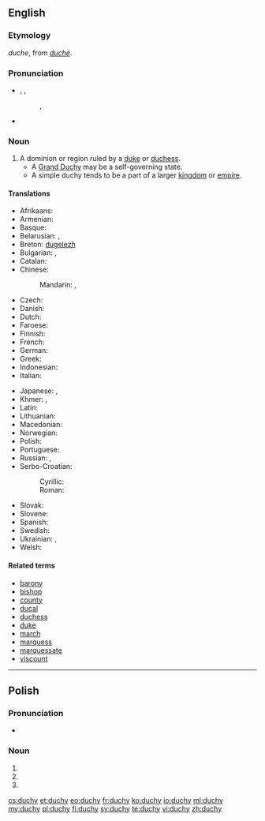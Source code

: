 ==English==

===Etymology===
{{etyl|enm}} ''duche'', from {{etyl|xno}} ''[[duché]]''.

===Pronunciation===
* {{IPA|/ˈdʌtʃi/}}, {{qualifier|some accents}} {{IPA|/ˈdjuːʃi/}}, {{qualifier|some North American accents}} {{IPA|/ˈduːʃi/}}
*: {{rhymes|ʌtʃi}}, {{rhymes|uːʃi}}
* {{homophones|douchy}}

===Noun===
{{wikipedia}}
{{en-noun|duchies}}

# A dominion or region ruled by a [[duke]] or [[duchess]].
#* A [[Grand Duchy]] may be a self-governing state.
#* A simple duchy tends to be a part of a larger [[kingdom]] or [[empire]].

====Translations====
{{trans-top|a dominion or region ruled by a duke or duchess}}
* Afrikaans: {{t-|af|hertogdom}}
* Armenian: {{t-|hy|դքսություն|tr=dkʿsutʿyun|sc=Armn}}
* Basque: {{t-|eu|dukerri}}
* Belarusian: {{t-|be|герцагства|n|tr=hjércahstva|sc=Cyrl}}, {{t-|be|княства|n|tr=knjástva|sc=Cyrl}}
* Breton: [[dugelezh]] {{f}}
* Bulgarian: {{t-|bg|херцогство|n|tr=hércogstvo|sc=Cyrl}}, {{t-|bg|княжество|n|tr=knjážestvo|sc=Cyrl}}
* Catalan: {{t-|ca|ducado}}
* Chinese:
*: Mandarin: {{t|cmn|公國|sc=Hani}}, {{t|cmn|公国|tr=gōngguó|sc=Hani}}
* Czech: {{t+|cs|vévodství|n}}
* Danish: {{t-|da|hertugdømme}}
* Dutch: {{t-|nl|hertogdom|n}}
* Faroese: {{t-|fo|hertogadømi|n}}
* Finnish: {{t-|fi|herttuakunta}}
* French: {{t+|fr|duché|m}}
* German: {{t+|de|Herzogtum|n}}
* Greek: {{t+|el|δουκάτο|n|tr=doukáto|sc=Grek}}
* Indonesian: {{t+|id|kadipaten}}
* Italian: {{t+|it|ducato|m}}
{{trans-mid}}
* Japanese: {{t+|ja|公国|tr=こうこく, kōkoku|sc=Jpan}}, {{t-|ja|公爵領|tr=こうしゃくりょう, kōshakuryō|sc=Jpan}}
* Khmer: {{t-|km|អ្នកឧកញ៉ាណាខេត្ត|sc=Khmr|tr=neak oknyaa naa kʰaet}}, {{t-|km|ចៅពញាណាខេត្ត|sc=Khmr|tr=chav pnyie naa kʰaet}}
* Latin: {{t-|la|ducatum}}
* Lithuanian: {{t-|lt|hercogystė|f}}
* Macedonian: {{t-|mk|војводство|n|tr=vojvodstvo|sc=Cyrl}}
* Norwegian: {{t-|no|hertugdømme}}
* Polish: {{t+|pl|księstwo|n}}
* Portuguese: {{t+|pt|ducado}}
* Russian: {{t+|ru|герцогство|n|tr=gércogstvo|sc=Cyrl}}, {{t+|ru|княжество|n|tr=knjážestvo|sc=Cyrl}}
* Serbo-Croatian:
*: Cyrillic: {{t-|sh|војводство|n}}
*: Roman: {{t-|sh|vojvodstvo|n}}
* Slovak: {{t-|sk|vojvodstvo|n}}
* Slovene: {{t+|sl|vojvodina|f}}
* Spanish: {{t+|es|ducado|m}}
* Swedish: {{t-|sv|hertigdöme}}
* Ukrainian: {{t-|uk|герцогство|n|tr=hércohstvo|sc=Cyrl}}, {{t-|uk|князівство|n|tr=knjázivstvo|sc=Cyrl}}
* Welsh: {{t-|cy|dugiaeth}}
{{trans-bottom}}

====Related terms====
* [[barony]]
* [[bishop]]
* [[county]]
* [[ducal]]
* [[duchess]]
* [[duke]]
* [[march]]
* [[marquess]]
* [[marquessate]]
* [[viscount]]

----

==Polish==

===Pronunciation===
* {{IPA|/ˈd̪uxɨ/|lang=pl}}

===Noun===
{{head|pl|noun form}}

# {{inflection of|lang=pl|duch||nom|p}}
# {{inflection of|lang=pl|duch||acc|p}}
# {{inflection of|lang=pl|duch||voc|p}}

[[cs:duchy]]
[[et:duchy]]
[[eo:duchy]]
[[fr:duchy]]
[[ko:duchy]]
[[io:duchy]]
[[ml:duchy]]
[[my:duchy]]
[[pl:duchy]]
[[fi:duchy]]
[[sv:duchy]]
[[te:duchy]]
[[vi:duchy]]
[[zh:duchy]]